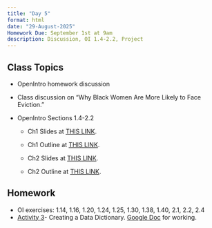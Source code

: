```yaml
---
title: "Day 5"
format: html
date: "29-August-2025"
Homework Due: September 1st at 9am
description: Discussion, OI 1.4-2.2, Project
---
```


## Class Topics

-   OpenIntro homework discussion

-   Class discussion on "Why Black Women Are More Likely to Face Eviction."

-   OpenIntro Sections 1.4-2.2

    -   Ch1 Slides at [THIS LINK](/course-materials/slides/chapter1.html).

    -   Ch1 Outline at [THIS LINK](/course-materials/slides/chapter1_o.html).

    -   Ch2 Slides at [THIS LINK](/course-materials/slides/chapter2.html).

    -   Ch2 Outline at [THIS LINK](/course-materials/slides/chapter2_o.html).

## Homework

-   OI exercises: 1.14, 1.16, 1.20, 1.24, 1.25, 1.30, 1.38, 1.40, 2.1, 2.2, 2.4
-   [Activity 3](/course-materials/activities/Activity3.qmd)- Creating a Data Dictionary. [Google Doc](/course-materials/activities/Activity3.docx) for working.
